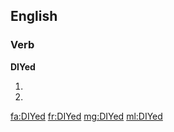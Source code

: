 ==English==

===Verb===
'''DIYed'''

# {{en-simple past of|DIY}}
# {{past participle of|DIY|lang=en}}

[[fa:DIYed]]
[[fr:DIYed]]
[[mg:DIYed]]
[[ml:DIYed]]